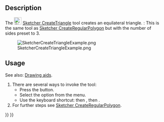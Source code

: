 <languages/>

{{Docnav
|[[Sketcher_CreateOblong|Rounded Rectangle]]
|[[Sketcher_CreateSquare|Square]]
|[[Sketcher_Workbench|Sketcher]]
|IconL=Sketcher_CreateOblong.svg
|IconR=Sketcher_CreateSquare.svg
|IconC=Workbench_Sketcher.svg
}}

<div class="mw-translate-fuzzy">
{{GuiCommand/es|Name=Sketcher CreateTriangle|Name/es=Sketcher CreateTriangle|Workbenches=[[Sketcher Workbench/es|Sketcher]]|MenuLocation=Sketch → Sketcher geometries → Create equilateral triangle|Shortcut=|SeeAlso=}}
</div>

==Description==

The [[Image:Sketcher_CreateTriangle.svg|24px]] [[Sketcher_CreateTriangle|Sketcher CreateTriangle]] tool creates an equilateral triangle. {{Version|1.0}}: This is the same tool as [[Sketcher_CreateRegularPolygon|Sketcher CreateRegularPolygon]] but with the number of sides preset to 3.

[[Image:SketcherCreateTriangleExample.png‎]]

== Usage ==

See also: [[Sketcher_Workbench#Drawing_aids|Drawing aids]].

# There are several ways to invoke the tool:
#* Press the {{Button|[[Image:Sketcher_CreateTriangle.svg|16px]] [[Sketcher_CreateTriangle|Triangle]]}} button.
#* Select the {{MenuCommand|Sketch → Geometries → [[Image:Sketcher_CreateTriangle.svg|16px]] Triangle}} option from the menu.
#* Use the keyboard shortcut: {{KEY|G}} then {{KEY|P}}, then {{KEY|3}}.
# For further steps see [[Sketcher_CreateRegularPolygon#Usage|Sketcher CreateRegularPolygon]].


{{Docnav
|[[Sketcher_CreateOblong|Rounded Rectangle]]
|[[Sketcher_CreateSquare|Square]]
|[[Sketcher_Workbench|Sketcher]]
|IconL=Sketcher_CreateOblong.svg
|IconR=Sketcher_CreateSquare.svg
|IconC=Workbench_Sketcher.svg
}}

{{Sketcher_Tools_navi{{#translation:}}}}
{{Userdocnavi{{#translation:}}}}